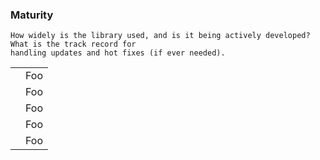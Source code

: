 
<Content>
    <h3 className="subtitle is-5">Maturity</h3>

    How widely is the library used, and is it being actively developed? What is the track record for
    handling updates and hot fixes (if ever needed).
</Content>

<table className="table">
    <tbody>
    <tr>
        <td><Rating rating={5}/></td>
        <td>Foo</td>
    </tr>
    <tr>
        <td><Rating rating={4}/></td>
        <td>Foo</td>
    </tr>
    <tr>
        <td><Rating rating={3}/></td>
        <td>Foo</td>
    </tr>
    <tr>
        <td><Rating rating={2}/></td>
        <td>Foo</td>
    </tr>
    <tr>
        <td><Rating rating={1}/></td>
        <td>Foo</td>
    </tr>
    </tbody>
</table>